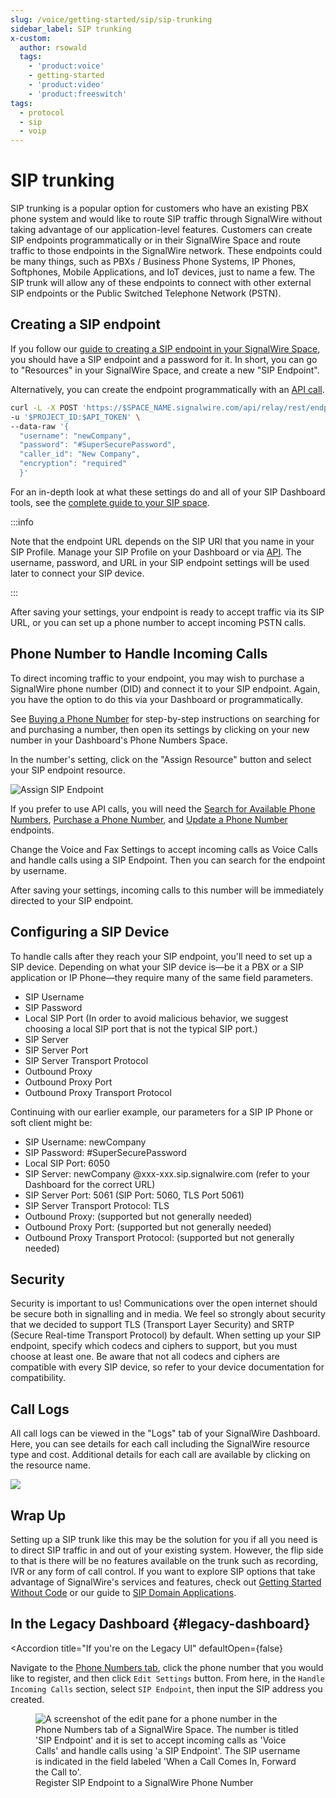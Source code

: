 ```yaml
---
slug: /voice/getting-started/sip/sip-trunking
sidebar_label: SIP trunking
x-custom:
  author: rsowald
  tags:
    - 'product:voice'
    - getting-started
    - 'product:video'
    - 'product:freeswitch'
tags:
  - protocol
  - sip
  - voip
---
```



# SIP trunking

SIP trunking is a popular option for customers who have an existing PBX phone system and would like to route SIP traffic through SignalWire without taking advantage of our application-level features. 
Customers can create SIP endpoints programmatically or in their SignalWire Space and route traffic to those endpoints in the SignalWire network. 
These endpoints could be many things, such as PBXs / Business Phone Systems, IP Phones, Softphones, Mobile Applications, and IoT devices, just to name a few. 
The SIP trunk will allow any of these endpoints to connect with other external SIP endpoints or the Public Switched Telephone Network (PSTN).

## Creating a SIP endpoint

If you follow our [guide to creating a SIP endpoint in your SignalWire Space](/voice/sip/get-started), 
you should have a SIP endpoint and a password for it. In short, you can go to "Resources" in your SignalWire Space, and create a new "SIP Endpoint".

Alternatively, you can create the endpoint programmatically with an [API call](/rest/signalwire-rest/endpoints/space/create-sip-endpoint).

```bash
curl -L -X POST 'https://$SPACE_NAME.signalwire.com/api/relay/rest/endpoints/sip' \
-u '$PROJECT_ID:$API_TOKEN' \
--data-raw '{
  "username": "newCompany",
  "password": "#SuperSecurePassword",
  "caller_id": "New Company",
  "encryption": "required"
  }'
```

For an in-depth look at what these settings do and all of your SIP Dashboard tools, see the 
[complete guide to your SIP space](/voice/sip/get-started).

:::info

Note that the endpoint URL depends on the SIP URI that you name in your SIP Profile. 
Manage your SIP Profile on your Dashboard or via [API](/rest/signalwire-rest/endpoints/space/update-sip-profile).
The username, password, and URL in your SIP endpoint settings will be used later to connect your SIP device.

:::

After saving your settings, your endpoint is ready to accept traffic via its SIP URL, or you can set up a phone number to accept incoming PSTN calls.

## Phone Number to Handle Incoming Calls

To direct incoming traffic to your endpoint, you may wish to purchase a SignalWire phone number (DID) and connect it to your SIP endpoint. 
Again, you have the option to do this via your Dashboard or programmatically.

See [Buying a Phone Number](/platform/phone-numbers/getting-started/buying-a-phone-number) for step-by-step instructions on searching for and purchasing a number, then open its settings by clicking on your new number in your Dashboard's Phone Numbers Space.

In the number's setting, click on the "Assign Resource" button and select your SIP endpoint resource.

![Assign SIP Endpoint](@image/dashboard/phone-numbers/assign-resource-voice.png)

<ResourceAdmonition/>

If you prefer to use API calls, you will need the [Search for Available Phone Numbers](/rest/signalwire-rest/endpoints/space/search-available-phone-numbers),
[Purchase a Phone Number](/rest/signalwire-rest/endpoints/space/purchase-phone-number), and
[Update a Phone Number](/rest/signalwire-rest/endpoints/space/update-phone-number) endpoints.

Change the Voice and Fax Settings to accept incoming calls as Voice Calls and handle calls using a SIP Endpoint. 
Then you can search for the endpoint by username.

After saving your settings, incoming calls to this number will be immediately directed to your SIP endpoint.

## Configuring a SIP Device

To handle calls after they reach your SIP endpoint, you'll need to set up a SIP device. 
Depending on what your SIP device is—be it a PBX or a SIP application or IP Phone—they require many of the same field parameters.

- SIP Username
- SIP Password
- Local SIP Port (In order to avoid malicious behavior, we suggest choosing a local SIP port that is not the typical SIP port.)
- SIP Server
- SIP Server Port
- SIP Server Transport Protocol
- Outbound Proxy
- Outbound Proxy Port
- Outbound Proxy Transport Protocol

Continuing with our earlier example, our parameters for a SIP IP Phone or soft client might be:

- SIP Username: newCompany
- SIP Password: #SuperSecurePassword
- Local SIP Port: 6050
- SIP Server: newCompany @xxx-xxx.sip.signalwire.com (refer to your Dashboard for the correct URL)
- SIP Server Port: 5061 (SIP Port: 5060, TLS Port 5061)
- SIP Server Transport Protocol: TLS
- Outbound Proxy: (supported but not generally needed)
- Outbound Proxy Port: (supported but not generally needed)
- Outbound Proxy Transport Protocol: (supported but not generally needed)

## Security

Security is important to us! 
Communications over the open internet should be secure both in signalling and in media. 
We feel so strongly about security that we decided to support TLS (Transport Layer Security) and SRTP (Secure Real-time Transport Protocol) by default. 
When setting up your SIP endpoint, specify which codecs and ciphers to support, but you must choose at least one. 
Be aware that not all codecs and ciphers are compatible with every SIP device, so refer to your device documentation for compatibility.

## Call Logs

All call logs can be viewed in the "Logs" tab of your SignalWire Dashboard. 
Here, you can see details for each call including the SignalWire resource type and cost. 
Additional details for each call are available by clicking on the resource name.

![](@image/dashboard/logs.png)

## Wrap Up

Setting up a SIP trunk like this may be the solution for you if all you need is to direct SIP traffic in and out of your existing system. 
However, the flip side to that is there will be no features available on the trunk such as recording, IVR or any form of call control. 
If you want to explore SIP options that take advantage of SignalWire's services and features, check out 
[Getting Started Without Code](/platform/basics/guides/getting-started-without-code#sip)
or our guide to [SIP Domain Applications](../sip-domain-apps/index.mdx).

## In the Legacy Dashboard {#legacy-dashboard}

<AccordionGroup>

<UiAccordion />

<Accordion 
  title="If you're on the Legacy UI"
  defaultOpen={false}
>

Navigate to the [Phone Numbers tab](https://my.signalwire.com?page=phone_numbers), click the phone number
that you would like to register, and then click `Edit Settings` button. From here, in the
`Handle Incoming Calls` section, select `SIP Endpoint`, then input the SIP address you created.

<figure>
  <img
    className="img-1080"
    src={require('@image/dashboard/legacy/sip/sip-config.webp').default}
    alt="A screenshot of the edit pane for a phone number in the Phone Numbers tab of a SignalWire Space. The number is titled 'SIP Endpoint' and it is set to accept incoming calls as 'Voice Calls' and handle calls using 'a SIP Endpoint'. The SIP username is indicated in the field labeled 'When a Call Comes In, Forward the Call to'."
  />
  <figcaption>
    Register SIP Endpoint to a SignalWire Phone Number
  </figcaption>
</figure>

</Accordion>

</AccordionGroup>
